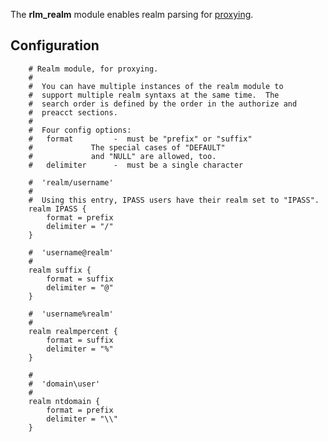 The '''rlm_realm''' module enables realm parsing for [[proxy]]ing.

{{Default in the server source|src/modules/rlm_realm/}}

==Configuration==

{{Default in the server source|raddb/modules/realm}}

<pre>
	# Realm module, for proxying.
	#
	#  You can have multiple instances of the realm module to
	#  support multiple realm syntaxs at the same time.  The
	#  search order is defined by the order in the authorize and
	#  preacct sections.
	#
	#  Four config options:
	#	format         -  must be "prefix" or "suffix"
	#			  The special cases of "DEFAULT"
	#			  and "NULL" are allowed, too.
	#	delimiter      -  must be a single character

	#  'realm/username'
	#
	#  Using this entry, IPASS users have their realm set to "IPASS".
	realm IPASS {
		format = prefix
		delimiter = "/"
	}

	#  'username@realm'
	#
	realm suffix {
		format = suffix
		delimiter = "@"
	}

	#  'username%realm'
	#
	realm realmpercent {
		format = suffix
		delimiter = "%"
	}

	#
	#  'domain\user'
	#
	realm ntdomain {
		format = prefix
		delimiter = "\\"
	}	
</pre>